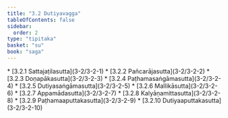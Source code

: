```yaml
---
title: "3.2 Dutiyavagga"
tableOfContents: false
sidebar:
  order: 2
type: "tipitaka"
basket: "su"
book: "saga"
---
```



<DynamicBreadcrumb />



<TableOfContents book="saga" section="3.2">
* [3.2.1 Sattajaṭilasutta](3-2/3-2-1)
* [3.2.2 Pañcarājasutta](3-2/3-2-2)
* [3.2.3 Doṇapākasutta](3-2/3-2-3)
* [3.2.4 Paṭhamasaṅgāmasutta](3-2/3-2-4)
* [3.2.5 Dutiyasaṅgāmasutta](3-2/3-2-5)
* [3.2.6 Mallikāsutta](3-2/3-2-6)
* [3.2.7 Appamādasutta](3-2/3-2-7)
* [3.2.8 Kalyāṇamittasutta](3-2/3-2-8)
* [3.2.9 Paṭhamaaputtakasutta](3-2/3-2-9)
* [3.2.10 Dutiyaaputtakasutta](3-2/3-2-10)
</TableOfContents>